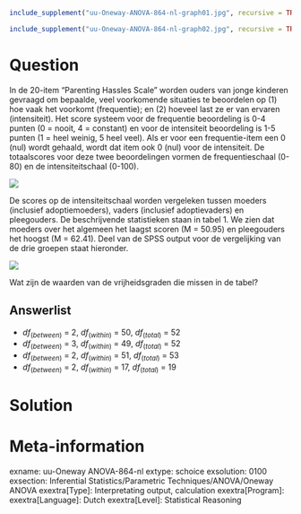 ```{r, echo = FALSE, results = "hide"}
include_supplement("uu-Oneway-ANOVA-864-nl-graph01.jpg", recursive = TRUE)
```
```{r, echo = FALSE, results = "hide"}
include_supplement("uu-Oneway-ANOVA-864-nl-graph02.jpg", recursive = TRUE)
```
Question
========
In de 20-item “Parenting Hassles Scale” worden ouders van jonge kinderen gevraagd om bepaalde, veel voorkomende situaties te beoordelen op (1) hoe vaak het voorkomt (frequentie); en (2) hoeveel last ze er van ervaren (intensiteit). Het score systeem voor de frequentie beoordeling is 0-4 punten (0 = nooit, 4 = constant) en voor de intensiteit beoordeling is 1-5 punten (1 = heel weinig, 5 heel veel). Als er voor een frequentie-item een 0 (nul) wordt gehaald, wordt dat item ook 0 (nul) voor de intensiteit. De totaalscores voor deze twee beoordelingen vormen de frequentieschaal (0-80) en de intensiteitschaal (0-100). 

![](uu-Oneway-ANOVA-864-nl-graph01.jpg)

De scores op de intensiteitschaal worden vergeleken tussen moeders (inclusief adoptiemoeders), vaders (inclusief adoptievaders) en pleegouders. De beschrijvende statistieken staan in tabel 1. We zien dat moeders over het algemeen het laagst scoren (M = 50.95) en pleegouders het hoogst (M = 62.41). Deel van de SPSS output voor de vergelijking van de drie groepen staat hieronder.

![](uu-Oneway-ANOVA-864-nl-graph02.jpg)

Wat zijn de waarden van de vrijheidsgraden die missen in de tabel?

Answerlist
----------
* $df_{(between)}$ = 2,  $df_{(within)}$ = 50, $df_{(total)}$ = 52
* $df_{(between)}$ = 3,  $df_{(within)}$ = 49, $df_{(total)}$ = 52
* $df_{(between)}$ = 2,  $df_{(within)}$ = 51, $df_{(total)}$ = 53
* $df_{(between)}$ = 2,  $df_{(within)}$ = 17, $df_{(total)}$ = 19


Solution
========



Meta-information
================
exname: uu-Oneway ANOVA-864-nl
extype: schoice
exsolution: 0100
exsection: Inferential Statistics/Parametric Techniques/ANOVA/Oneway ANOVA
exextra[Type]: Interpretating output, calculation
exextra[Program]: 
exextra[Language]: Dutch
exextra[Level]: Statistical Reasoning